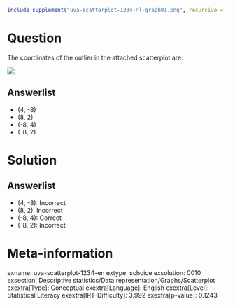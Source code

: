 ```r
include_supplement("uva-scatterplot-1234-nl-graph01.png", recursive = TRUE)
```

Question
========

The coordinates of the outlier in the attached scatterplot are:

![](uva-scatterplot-1234-nl-graph01.png)

Answerlist
----------

* (4, -8)
* (8, 2)
* (-8, 4)
* (-8, 2)

Solution
========

Answerlist
----------

* (4, -8): Incorrect
* (8, 2): Incorrect
* (-8, 4): Correct
* (-8, 2): Incorrect

Meta-information
================
exname: uva-scatterplot-1234-en
extype: schoice
exsolution: 0010
exsection: Descriptive statistics/Data representation/Graphs/Scatterplot
exextra[Type]: Conceptual
exextra[Language]: English
exextra[Level]: Statistical Literacy
exextra[IRT-Difficulty]: 3.992
exextra[p-value]: 0.1243
